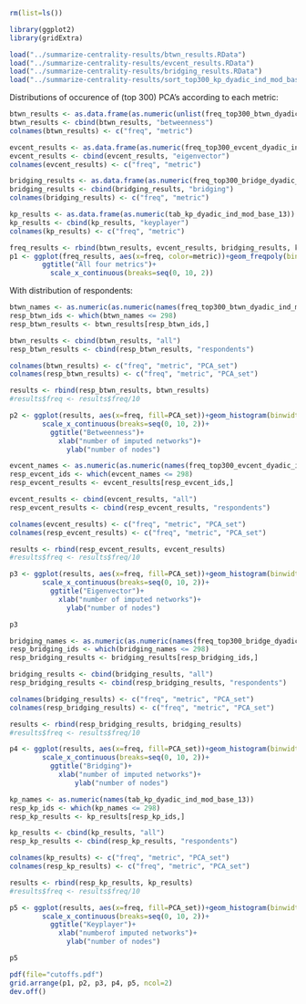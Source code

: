 

```r

rm(list=ls())

library(ggplot2)
library(gridExtra)

load("../summarize-centrality-results/btwn_results.RData")
load("../summarize-centrality-results/evcent_results.RData")
load("../summarize-centrality-results/bridging_results.RData")
load("../summarize-centrality-results/sort_top300_kp_dyadic_ind_mod_base_13_try1.RData")
```

Distributions of occurence of (top 300) PCA's according to each metric:

```r
btwn_results <- as.data.frame(as.numeric(unlist(freq_top300_btwn_dyadic_ind_mod_base_13)))
btwn_results <- cbind(btwn_results, "betweenness")
colnames(btwn_results) <- c("freq", "metric")

evcent_results <- as.data.frame(as.numeric(freq_top300_evcent_dyadic_ind_mod_base_13))
evcent_results <- cbind(evcent_results, "eigenvector")
colnames(evcent_results) <- c("freq", "metric")

bridging_results <- as.data.frame(as.numeric(freq_top300_bridge_dyadic_ind_mod_base_13))
bridging_results <- cbind(bridging_results, "bridging")
colnames(bridging_results) <- c("freq", "metric")

kp_results <- as.data.frame(as.numeric(tab_kp_dyadic_ind_mod_base_13))
kp_results <- cbind(kp_results, "keyplayer")
colnames(kp_results) <- c("freq", "metric")

freq_results <- rbind(btwn_results, evcent_results, bridging_results, kp_results)
p1 <- ggplot(freq_results, aes(x=freq, color=metric))+geom_freqpoly(binwidth=1)+
        ggtitle("All four metrics")+
          scale_x_continuous(breaks=seq(0, 10, 2))

```

With distribution of respondents:

```r

btwn_names <- as.numeric(as.numeric(names(freq_top300_btwn_dyadic_ind_mod_base_13)))
resp_btwn_ids <- which(btwn_names <= 298)
resp_btwn_results <- btwn_results[resp_btwn_ids,]

btwn_results <- cbind(btwn_results, "all")
resp_btwn_results <- cbind(resp_btwn_results, "respondents")

colnames(btwn_results) <- c("freq", "metric", "PCA_set")
colnames(resp_btwn_results) <- c("freq", "metric", "PCA_set")

results <- rbind(resp_btwn_results, btwn_results)
#results$freq <- results$freq/10

p2 <- ggplot(results, aes(x=freq, fill=PCA_set))+geom_histogram(binwidth=1)+
        scale_x_continuous(breaks=seq(0, 10, 2))+
          ggtitle("Betweenness")+
            xlab("number of imputed networks")+
              ylab("number of nodes")

```

```r

evcent_names <- as.numeric(as.numeric(names(freq_top300_evcent_dyadic_ind_mod_base_13)))
resp_evcent_ids <- which(evcent_names <= 298)
resp_evcent_results <- evcent_results[resp_evcent_ids,]

evcent_results <- cbind(evcent_results, "all")
resp_evcent_results <- cbind(resp_evcent_results, "respondents")

colnames(evcent_results) <- c("freq", "metric", "PCA_set")
colnames(resp_evcent_results) <- c("freq", "metric", "PCA_set")

results <- rbind(resp_evcent_results, evcent_results)
#results$freq <- results$freq/10

p3 <- ggplot(results, aes(x=freq, fill=PCA_set))+geom_histogram(binwidth=1)+
        scale_x_continuous(breaks=seq(0, 10, 2))+
          ggtitle("Eigenvector")+
            xlab("number of imputed networks")+
              ylab("number of nodes")

p3

```

```r

bridging_names <- as.numeric(as.numeric(names(freq_top300_bridge_dyadic_ind_mod_base_13)))
resp_bridging_ids <- which(bridging_names <= 298)
resp_bridging_results <- bridging_results[resp_bridging_ids,]

bridging_results <- cbind(bridging_results, "all")
resp_bridging_results <- cbind(resp_bridging_results, "respondents")

colnames(bridging_results) <- c("freq", "metric", "PCA_set")
colnames(resp_bridging_results) <- c("freq", "metric", "PCA_set")

results <- rbind(resp_bridging_results, bridging_results)
#results$freq <- results$freq/10

p4 <- ggplot(results, aes(x=freq, fill=PCA_set))+geom_histogram(binwidth=1)+
        scale_x_continuous(breaks=seq(0, 10, 2))+
          ggtitle("Bridging")+
            xlab("number of imputed networks")+
                ylab("number of nodes")

```

```r

kp_names <- as.numeric(names(tab_kp_dyadic_ind_mod_base_13))
resp_kp_ids <- which(kp_names <= 298)
resp_kp_results <- kp_results[resp_kp_ids,]

kp_results <- cbind(kp_results, "all")
resp_kp_results <- cbind(resp_kp_results, "respondents")

colnames(kp_results) <- c("freq", "metric", "PCA_set")
colnames(resp_kp_results) <- c("freq", "metric", "PCA_set")

results <- rbind(resp_kp_results, kp_results)
#results$freq <- results$freq/10

p5 <- ggplot(results, aes(x=freq, fill=PCA_set))+geom_histogram(binwidth=1)+
        scale_x_continuous(breaks=seq(0, 10, 2))+
          ggtitle("Keyplayer")+
            xlab("numberof imputed networks")+
              ylab("number of nodes")

p5

```

```r
pdf(file="cutoffs.pdf")
grid.arrange(p1, p2, p3, p4, p5, ncol=2)
dev.off()
```